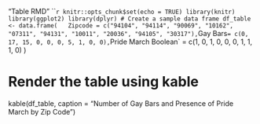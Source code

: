 "Table RMD "
```r
knitr::opts_chunk$set(echo = TRUE)
library(knitr)
library(ggplot2)
library(dplyr)
# Create a sample data frame
df_table <- data.frame(
  Zipcode = c("94104", "94114", "90069", "10162", "07311", "94131", "10011", "20036", "94105", "30317"),
  `Gay Bars` = c(0, 17, 15, 0, 0, 0, 5, 1, 0, 0),
  `Pride March Boolean` = c(1, 0, 1, 0, 0, 0, 1, 1, 1, 0)
)

# Render the table using kable
kable(df_table, caption = "Number of Gay Bars and Presence of Pride March by Zip Code")
